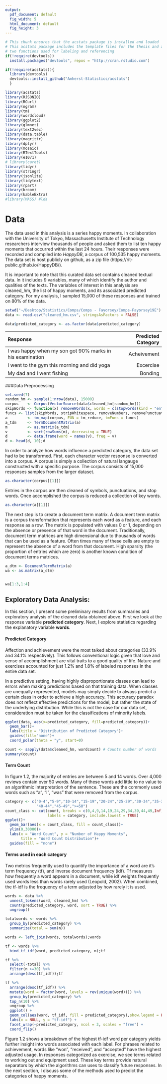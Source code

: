 ```yaml
---
output:
  pdf_document: default
  fig_width: 5
  html_document: default
  fig_height: 3
---
```

<!--
The {#rmd-basics} text after the chapter declaration will allow us to link throughout the document back to the beginning of Chapter 1.  These labels will automatically be generated (if not specified) by changing the spaces to hyphens and capital letters to lowercase.  Look for the reference to this label at the beginning of Chapter 2.
-->
```r
# This chunk ensures that the acstats package is installed and loaded
# This acstats package includes the template files for the thesis and also
# two functions used for labeling and referencing
if(!require(devtools))
  install.packages("devtools", repos = "http://cran.rstudio.com")

if(!require(acstats)){
  library(devtools)
  devtools::install_github("Amherst-Statistics/acstats")
  }

```

```r
library(acstats)
library(RJSONIO) 
library(RCurl) 
library(ngram)
library(tm)
library(wordcloud)
library(ggplot2)
library(glmnet)
library(text2vec)
library(data.table)
library(magrittr)
library(dplyr)
library(mosaic)
library(RTextTools)
library(e1071)
# library(caret)
library(tidyr)
library(stringr)
library(jsonlite)
library(tidytext)
library(rpart)
library(broom)
library(kableExtra)
#library(MASS) #lda 
```


# Data

The data used in this analysis is a series happy moments. In collaboration with the  University of Tokyo, Massachusetts Institute of Technology researchers interview thousands of people and asked them to list ten happy moments that occurred within the last 24 hours. Their responses were recorded and compiled into *HappyDB*, a corpus of 100,535 happy moments. The data set is host publicly on github, as a zip file (https://rit-public.github.io/HappyDB/).

It is important to note that this curated data set contains cleaned textual data. In it includes 9 variables, many of which identify the author and qualities of the texts.  The variables of interest in this analysis are cleaned_hm, the list of happy moments, and its associated predicted category. For my analysis, I sampled 15,000 of these responses and trained on 80% of the data.

```r
setwd("~/Desktop/Statistics/Comps/Comps - Fayorsey/Comps-Fayorsey19E")
data <- read.csv("cleaned_hm.csv", stringsAsFactors = FALSE)

data$predicted_category <- as.factor(data$predicted_category)
```

-------------------------------------------------------------------------------------
Response                                                          Predicted Category
------------------------------------------------------------ -----------------------
 I was happy when my son got 90% marks in his examination             Acheivement
 
 I went to the gym this morning and did yoga                           Excercise
 
 My dad and I went fishing                                              Bonding

------------------------------------------------------------- ----------------------


###Data Preprocessing

```r
set.seed(7)
random_hm <- sample(1:nrow(data), 15000) 
corpus    <- Corpus(VectorSource(data$cleaned_hm[random_hm]))
skipWords <- function(x) removeWords(x, words = c(stopwords(kind = "en"),'happy', 'day', 'got', 'went', 'today', 'made', 'one', 'two', 'time', 'last', 'first', 'going', 'getting', 'took', 'found', 'lot', 'really', 'saw', 'see', 'month', 'week', 'day', 'yesterday', 'year', 'ago', 'now', 'still', 'since', 'something', 'great', 'good', 'long', 'thing', 'toi', 'without', 'yesteri', '2s', 'toand', 'ing'))
funcs <- list(skipWords, stripWhitespace, removeNumbers, removePunctuation, tolower)
a         <- tm_map(corpus, FUN = tm_reduce, tmFuns = funcs)
a_tdm     <- TermDocumentMatrix(a)
m         <- as.matrix(a_tdm)
v         <- sort(rowSums(m), decreasing = TRUE)
d         <- data.frame(word = names(v), freq = v)
d <- head(d, 10);d
```


In order to analyze how words influence a predicted category, the data set had to be transformed. First, each character vector response is converted into a corpus. A corpus is simply a collection of natural langauge constructed with a specific purpose. The corpus consists of 15,000 responses samples from the larger dataset.   
```r
as.character(corpus[[1]])
```

Entries in the corpus are then cleaned of symbols, punctuations, and stop words. Once accomplished the corpus is reduced a collection of key words.

```r
as.character(a[[1]])
```

The next step is to create a document term matrix. A document term matrix is a corpus transformation that represents each word as a feature, and each response as a row. The matrix is populated with values 0 or 1, depending on the absence or presence of that word in the document. Traditionally, document term matrices are high dimensional due to thousands of words that can be used as a feature. Often times many of these cells are empty to represent the absence of a word from that document. High sparsity (the proportion of entries which are zero) is another known condition of document terms matrices.

```r
a_dtm <- DocumentTermMatrix(a)
wa <- as.matrix(a_dtm)


wa[1:3,1:4]
```


## Exploratory Data Analysis:

In this section, I present some preliminary results from summaries and exploratory analysis of the cleaned data obtained above. First we look at the response variable **predicted category**. Next, I explore statistics regarding the explanatory variable **words**.

#### Predicted Category

Affection and achievement were the most talked about categories (33.9% and 34.1% respectively). This follows conventional logic given that love and sense of accomplishment are vital traits to a good quality of life. Nature and exercises accounted for just 1.2% and 1.8% of labeled responses in the entire data set.

In a predictive setting, having highly disproportionate classes can lead to errors when making predictions based on that training data. When classes are unequally represented, models may simply decide to always predict a certain class in order to achieve a high accuracy. This accuracy paradox does not reflect effective predictions for the model, but rather the state of the underlying distribution. While this is not the case for our data set, consideration must be taken for the classifications of minority labels.

```r
ggplot(data, aes(x=predicted_category, fill=predicted_category))+
  geom_bar()+
  labs(title = "Distribution of Predicted Category")+
  guides(fill="none")+
  coord_polar(theta = "y", start=0)
```

```r
count <- sapply(data$cleaned_hm, wordcount) # Counts number of words
summary(count)
```

#### Term Count

In figure 1.2, the majority of entries are between 5 and 14 words. Over 4,000 reviews contain over 50 words. Many of these words add little to no value to an algorithmic interpretation of the sentence. These are the commonly used words such as “a”, “I”, “was” that were removed from the corpus.

```r
category <- c("0-4","5-9","10-14","15-19","20-24","25-29","30-34","35-39",
              "40-44","45-49",">=50")
count_class <- cut(count, breaks = c(0,4,9,14,19,24,29,34,39,44,49,Inf), 
                   labels = category, include.lowest = TRUE)
ggplot()+
  geom_bar(aes(x = count_class, fill = count_class))+
  ylim(0,30000)+
  labs(x = "Word Count", y = "Number of Happy Moments", 
       title = "Word Count Distribution")+
  guides(fill = "none")
```

#### Terms used in each category

Two metrics frequently used to quantify the importance of a word are it’s term frequency (tf), and inverse document frequency (idf). Tf measures how frequently a word appears in a document, while idf weights frequently used words less than words rarely used (Leopold, 2002). When combined, the tf-idf is the frequency of a term adjusted by how rarely it is used.	
	
```r
words <- data %>%
  unnest_tokens(word, cleaned_hm) %>%
  count(predicted_category, word, sort = TRUE) %>%
  ungroup()

totalwords <- words %>% 
  group_by(predicted_category) %>% 
  summarize(total = sum(n))

words <- left_join(words, totalwords);words

tf <- words %>%
  bind_tf_idf(word, predicted_category, n);tf

tf %>%
  select(-total) %>%
  filter(n >=30) %>% 
  arrange(desc(tf_idf));tf

```

```r
tf %>%
  arrange(desc(tf_idf)) %>%
  mutate(word = factor(word, levels = rev(unique(word)))) %>% 
  group_by(predicted_category) %>% 
  top_n(10) %>% 
  ungroup %>%
  ggplot() +
  geom_col(aes(word, tf_idf, fill = predicted_category),show.legend = FALSE) +
  labs(x = NULL, y = "tf-idf") +
  facet_wrap(~predicted_category, ncol = 3, scales = "free") +
  coord_flip()
```

Figure 1.2 shows a breakdown of the highest tf-idf word per category yields further insight into words associated with each label. For phrases related to achievement, words like “won”, “received”, and “accepted” have the highest adjusted usage. In responses categorized as exercise, we see terms related to working out and equipment used. These key terms provide natural separators by which the algorithms can uses to classify future responses. In the next section, I discuss some of the methods used to predict the categories of happy moments. 


\begin{figure}[htbp]
\centering
\includegraphics[scale = 0.5,angle = 0]{figure/Algo.png}
\caption[Framework of Text Classification]{\normalsize{Framework of Text Classification}}
\label{fig:delays}
\end{figure}
